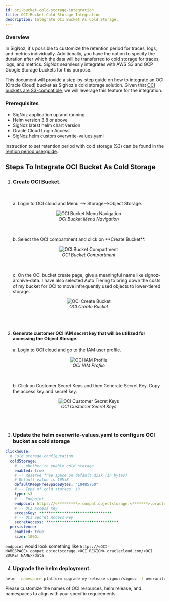 ```yaml
---
id: oci-bucket-cold-storage-integration
title: OCI Bucket Cold Storage Integration
description: Integrate OCI Bucket As Cold Storage.
---
```


### Overview
In SigNoz, it's possible to customize the retention period for traces, logs, and metrics individually. Additionally, you have the option to specify the duration after which the data will be transferred to cold storage for traces, logs, and metrics. SigNoz seamlessly integrates with AWS S3 and GCP Google Storage buckets for this purpose.

This document will provide a step-by-step guide on how to integrate an OCI (Oracle Cloud) bucket as SigNoz's cold storage solution.
Given that [OCI buckets are S3-compatible](https://docs.oracle.com/en-us/iaas/Content/Object/Tasks/s3compatibleapi.htm), we will leverage this feature for the integration.

### Prerequisites

- SigNoz application up and running
- Helm version 3.8 or above
- SigNoz latest helm chart version
- Oracle Cloud Login Access
- SigNoz helm custom overwrite-values.yaml

Instruction to set retention period with cold storage (S3) can be found
in the [rention period userguide](https://signoz.io/docs/userguide/retention-period/).

## Steps To Integrate OCI Bucket As Cold Storage
1. ### Create OCI Bucket.
   <br></br>
   a. Login to OCI cloud and Menu –> Storage–>Object Storage.
   <figure data-zoomable align='center'>
    <img src="/img/docs/oci-bucket-cold-storage/oci-bucket-storage.webp" alt="OCI Bucket Menu Navigation"/>
    <figcaption><i>OCI Bucket Menu Navigation</i></figcaption>
   </figure>
   <br></br>
   b. Select the OCI compartment and click on **Create Bucket**.
      <figure data-zoomable align='center'>
       <img src="/img/docs/oci-bucket-cold-storage/oci-bucket-compartment.webp" alt="OCI Bucket Compartment"/>
       <figcaption><i>OCI Bucket Compartment</i></figcaption>
      </figure>
      <br></br>
   c. On the OCI bucket create page, give a meaningful name like signoz-archive-data. I have also selected Auto Tiering to bring down the costs of my bucket for OCI to move infrequently used objects to lower-tiered storage.
      <figure data-zoomable align='center'>
       <img src="/img/docs/oci-bucket-cold-storage/oci-create-bucket.webp" alt="OCI Create Bucket"/>
       <figcaption><i>OCI Create Bucket</i></figcaption>
      </figure>
      <br></br>      

2. #### Generate customer OCI IAM secret key that will be utilized for accessing the Object Storage.
   a. Login to OCI cloud and go to the IAM user profile.
      <figure data-zoomable align='center'>
       <img src="/img/docs/oci-bucket-cold-storage/oci-iam-profile.webp" alt="OCI IAM Profile"/>
       <figcaption><i>OCI IAM Profile</i></figcaption>
      </figure>
      <br></br>      
   b. Click on Customer Secret Keys and then Generate Secret Key. Copy the access key and secret key.
      <figure data-zoomable align='center'>
       <img src="/img/docs/oci-bucket-cold-storage/oci-custom-secret-keys.webp" alt="OCI Customer Secret Keys"/>
       <figcaption><i>OCI Customer Secret Keys</i></figcaption>
      </figure>
      <br></br>        

3. ### Update the helm **overwrite-values.yaml** to configure OCI bucket as cold storage

```yaml
clickhouse:
  # Cold storage configuration
  coldStorage:
    # -- Whether to enable cold storage
    enabled: true
    # -- Reserve free space on default disk (in bytes)
    # Default value is 10MiB
    defaultKeepFreeSpaceBytes: "10485760"
    # -- Type of cold storage: s3
    type: s3
    # -- Endpoint
    endpoint: https://<*********>.compat.objectstorage.<*******>.oraclecloud.com/<**********>/data/
    # -- OCI Access Key
    accessKey: ********************************
    # -- OCI Secret Access Key
    secretAccess: ********************************   
  persistence:
    enabled: true  
    size: 100Gi
```
`endpoint` would look something like `https://<OCI-NAMESPACE>.compat.objectstorage.<OCI REGION>.oraclecloud.com/<OCI BUCKET NAME>/data`

4. ### Upgrade the helm deployment.

```bash
helm --namespace platform upgrade my-release signoz/signoz -f overwrite-values.yaml    
```

<Admonition type="info">
Please customize the names of OCI resources, helm release, and namespaces to align with your specific requirements.    
</Admonition>
